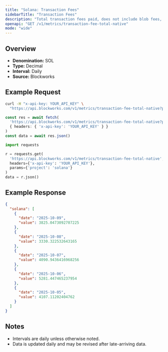 ```yaml
---
title: "Solana: Transaction Fees"
sidebarTitle: "Transaction Fees"
description: "Total transaction fees paid, does not include blob fees, out-of-protocol tips, or additional sources of revenue"
openapi: "GET /v1/metrics/transaction-fee-total-native"
mode: "wide"
---
```


## Overview

- **Denomination:** SOL
- **Type:** Decimal
- **Interval:** Daily
- **Source:** Blockworks

## Example Request

<CodeGroup>

```bash cURL
curl -H "x-api-key: YOUR_API_KEY" \
  "https://api.blockworks.com/v1/metrics/transaction-fee-total-native?project=solana"
```

```typescript TypeScript
const res = await fetch(
  'https://api.blockworks.com/v1/metrics/transaction-fee-total-native?project=solana',
  { headers: { 'x-api-key': 'YOUR_API_KEY' } }
)
const data = await res.json()
```

```python Python
import requests

r = requests.get(
  'https://api.blockworks.com/v1/metrics/transaction-fee-total-native',
  headers={'x-api-key': 'YOUR_API_KEY'},
  params={'project': 'solana'}
)
data = r.json()
```

</CodeGroup>

## Example Response

```json
{
  "solana": [
    {
      "date": "2025-10-09",
      "value": 3825.0473092707225
    },
    {
      "date": "2025-10-08",
      "value": 3330.322532643165
    },
    {
      "date": "2025-10-07",
      "value": 4090.9436416968256
    },
    {
      "date": "2025-10-06",
      "value": 5281.447465237954
    },
    {
      "date": "2025-10-05",
      "value": 4107.11202404762
    }
  ]
}
```

## Notes
- Intervals are daily unless otherwise noted.
- Data is updated daily and may be revised after late-arriving data.